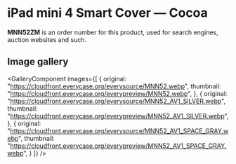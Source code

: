 
# iPad mini 4 Smart Cover — Cocoa

<Callout type='info' emoji='👉🏻'>**MNN52ZM** is an order number for this product, used for search engines, auction websites and such.</Callout>

## Image gallery

<GalleryComponent
    images={[
      {
        original: "https://cloudfront.everycase.org/everysource/MNN52.webp",
        thumbnail: "https://cloudfront.everycase.org/everypreview/MNN52.webp",
      },
      {
        original: "https://cloudfront.everycase.org/everysource/MNN52_AV1_SILVER.webp",
        thumbnail: "https://cloudfront.everycase.org/everypreview/MNN52_AV1_SILVER.webp",
      },
      {
        original: "https://cloudfront.everycase.org/everysource/MNN52_AV1_SPACE_GRAY.webp",
        thumbnail: "https://cloudfront.everycase.org/everypreview/MNN52_AV1_SPACE_GRAY.webp",
      }
    ]}
  />
